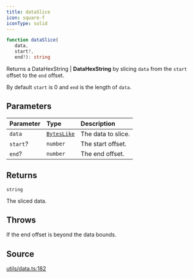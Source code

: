 ```yaml
---
title: dataSlice
icon: square-f
iconType: solid
---
```


```ts
function dataSlice(
   data, 
   start?, 
   end?): string
```

Returns a DataHexString | **DataHexString** by slicing `data` from the `start` offset to the `end` offset.

By default `start` is 0 and `end` is the length of `data`.

## Parameters

| Parameter | Type | Description |
| :------ | :------ | :------ |
| `data` | [`BytesLike`](/sdk/content/type-aliases/BytesLike) | The data to slice. |
| `start`? | `number` | The start offset. |
| `end`? | `number` | The end offset. |

## Returns

`string`

The sliced data.

## Throws

If the end offset is beyond the data bounds.

## Source

[utils/data.ts:182](https://github.com/dominant-strategies/quais.js/blob/265429340b9a59debf8c98d9d1d84e14225d65d8/src/utils/data.ts#L182)
